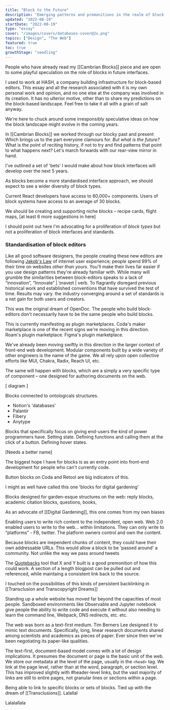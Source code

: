 ```yaml
---
title: "Block to the Future"
description: "Emerging patterns and premonitions in the realm of block-based editors"
updated: "2022-08-19"
startDate: "2022-08-19"
type: "essay"
cover: "/images/covers/databases-cover@2x.png"
topics: ["Design", "The Web"]
featured: true
toc: true
growthStage: "seedling"
---
```


<AssumedAudience>

People who have already read my [[Cambrian Blocks]] piece and are open to some playful speculation on the role of blocks in future interfaces.

</AssumedAudience>

<Disclaimer>

I used to work at HASH, a company building infrastructure for block-based editors. This essay and all the research associated with it is my own personal work and opinion, and no one else at the company was involved in its creation. It has no ulterior motive, other than to share my predictions on the block-based landscape. Feel free to take it all with a grain of salt anyway.

</Disclaimer>


<Spacer size="small" />

We're here to chuck around some irresponsibly speculative ideas on how the block landscape might evolve in the coming years.

In [[Cambrian Blocks]] we worked through our blocky past and present
Which brings us to the part everyone clamours for. _But what is the future?_ What is the point of reciting history, if not to try and find patterns that point to what happens next? Let's march forwards with our rear-view mirror in hand.

I've outlined a set of 'bets' I would make about how block interfaces will develop over the next 5 years.


<Spacer size="xs" />

<ListNumber number="1" title="Diversifying block types">

As blocks become a more standardised interface approach, we should expect to see a wider diversity of block types.

Current React developers have access to 60,000+ components. Users of block systems have access to an average of 30 blocks.

We should be creating and supporting niche blocks – recipe cards, flight maps, [at least 6 more suggestions in here]

I should point out here I'm advocating for a proliferation of _block types_ but not a proliferation of block interfaces and standards.

### Standardisation of block editors

Like all good software designers, the people creating these new editors are following [Jakob's Law](https://www.nngroup.com/videos/jakobs-law-internet-ux/) of internet user experience; people spend 99% of their time on websites _other than yours_. You'll make their lives far easier if you use design patterns they're already familiar with. While many will grumble the similarities between block-editors speaks to a lack of “innovation”, <Footnote idName={3}> “Innovate” | ˈɪnəveɪt | verb. To flagrantly disregard previous historical work and established conventions that have survived the test of time. Results may vary. </Footnote> the industry converging around a set of standards is a net gain for both users and creators.

</ListNumber>

<ListNumber number="2" title="Independent block development">

This was the original dream of OpenDoc. The people who build block-editors don't necessarily have to be the same people who build blocks.

This is currently manifesting as plugin marketplaces. Coda's maker marketplace is one of the recent signs we're moving in this direction. Roam's plugin marketplace. Figma's plugin marketplace.

We've already been moving swiftly in this direction in the larger context of front-end web development. Modular components built by a wide variety of other engineers is the name of the game. We all rely upon open collective efforts like MUI, Chakra, Radix, Reach UI, etc.

The same will happen with blocks, which are a simply a very specific type of component – one designed for authoring documents on the web.

[ diagram ]

</ListNumber>

<ListNumber number="3" title="Ontology-backed blocks">

Blocks connected to ontologicals structures.

- Notion's 'databases'
- Palantir
- Fibery
- Anytype

</ListNumber>

<ListNumber number="4" title="Blocks enabling end-user programming">

Blocks that specifically focus on giving end-users the kind of power programmers have. Setting state. Defining functions and calling them at the click of a button. Defining hover states. 

[Needs a better name]

The biggest hope I have for blocks is as an entry point into front-end development for people who can't currently code.

Button blocks on Coda and Retool are big indicators of this.

</ListNumber>

<ListNumber number="5" title="Improved open, indie web publishing tooling">

I might as well have called this one 'blocks for digital gardening'

Blocks designed for garden-esque structures on the web: reply blocks, academic citation blocks, questions, books, 

As an advocate of [[Digital Gardening]], this one comes from my own biases

Enabling users to write rich content to the independent, open web. Web 2.0 enabled users to write to the web... within limitations. They can only write to “platforms” - FB, twitter. The platform owners control and own the content.

Because blocks are inependent chunks of content, they could have their own addressable URLs. This would allow a block to be 'passed around' a community. Not unlike the way we pass around tweets

The [Quotebacks]() tool that X and Y built is a good premonition of how this could work. A section of a length blogpost can be pulled out and referenced, while maintaing a consistent link back to the source.

I touched on the possibilities of this kinds of persistent backlinking in [[Transclusion and Transcopyright Dreams]]

</ListNumber>

<ListNumber number="6" title="The modular web">

Standing up a whole website has moved far beyond the capacities of most people. Sandboxed environments like Observable and Jupyter notebook give people the ability to write code and execute it without also needing to learn the command line, Webpack, DNS redirects, etc. etc.

The web was born as a text-first medium. Tim Berners Lee designed it to mimic text documents. Specifically, long, linear research documents shared among scientists and academics as pieces of paper. Ever since then we've been negotiating its paper-like qualities.

The text-first, document-based model comes with a lot of design implications. It presumes the document or page is the basic unit of the web. We store our metadata at the level of the page, usually in the `<head>` tag. We link at the page level, rather than at the word, paragraph, or section level. <Footnote idName={1}>This has improved slightly with #header-level links, but the vast majority of links are still to entire pages, not granular lines or sections within a page.</Footnote>

Being able to link to specific blocks or sets of blocks. Tied up with the dream of [[Transclusions]]. Lalallal

</ListNumber>


Lalalallala